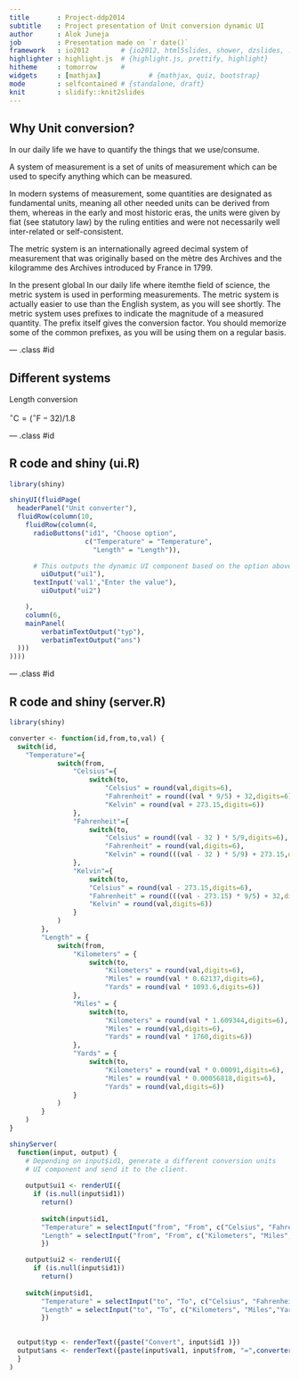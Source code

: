 ```yaml
---
title       : Project-ddp2014
subtitle    : Project presentation of Unit conversion dynamic UI
author      : Alok Juneja
job         : Presentation made on `r date()`
framework   : io2012        # {io2012, html5slides, shower, dzslides, ...}
highlighter : highlight.js  # {highlight.js, prettify, highlight}
hitheme     : tomorrow      # 
widgets     : [mathjax]            # {mathjax, quiz, bootstrap}
mode        : selfcontained # {standalone, draft}
knit        : slidify::knit2slides
---
```


## Why Unit conversion?

In our daily life we have to quantify the things that we use/consume.

A system of measurement is a set of units of measurement which can be used to specify anything which can be measured. 

In modern systems of measurement, some quantities are designated as fundamental units, meaning all other needed units can be derived from them, whereas in the early and most historic eras, the units were given by fiat (see statutory law) by the ruling entities and were not necessarily well inter-related or self-consistent.


The metric system is an internationally agreed decimal system of measurement that was originally based on the mètre des Archives and the kilogramme des Archives introduced by France in 1799.

In the present global In our daily life where itemthe field of science, the metric system is used in performing measurements. The metric system is actually easier to use than the English system, as you will see shortly. The metric system uses prefixes to indicate the magnitude of a measured quantity. The prefix itself gives the conversion factor. You should memorize some of the common prefixes, as you will be using them on a regular basis.

--- .class #id 

## Different systems

Length conversion

$^{\circ}\mathrm{C} = (^{\circ}\mathrm{F} - 32)/1.8$ 

--- .class #id 

## R code and shiny (ui.R)

```r
library(shiny)

shinyUI(fluidPage(
  headerPanel("Unit converter"),
  fluidRow(column(10,
    fluidRow(column(4,
      radioButtons("id1", "Choose option",
                   c("Temperature" = "Temperature",
                     "Length" = "Length")),

      # This outputs the dynamic UI component based on the option above
	    uiOutput("ui1"),
      textInput('val1',"Enter the value"),
	    uiOutput("ui2")

    ),
    column(6,
    mainPanel(
        verbatimTextOutput("typ"),
        verbatimTextOutput("ans")
  )))
))))

```

--- .class #id

## R code and shiny (server.R)

```r
library(shiny)

converter <- function(id,from,to,val) {
  switch(id,
  	"Temperature"={
			switch(from,
				"Celsius"={
					switch(to,
						"Celsius" = round(val,digits=6),
						"Fahrenheit" = round((val * 9/5) + 32,digits=6),
						"Kelvin" = round(val + 273.15,digits=6))
				},
				"Fahrenheit"={
					switch(to,
						"Celsius" = round((val - 32 ) * 5/9,digits=6),
						"Fahrenheit" = round(val,digits=6),
						"Kelvin" = round(((val - 32 ) * 5/9) + 273.15,digits=6))
				},
				"Kelvin"={
					switch(to,
					"Celsius" = round(val - 273.15,digits=6),
					"Fahrenheit" = round(((val - 273.15) * 9/5) + 32,digits=6),
					"Kelvin" = round(val,digits=6))
				}
			)
		},
		"Length" = {
			switch(from,
				"Kilometers" = {
					switch(to,
						"Kilometers" = round(val,digits=6),
						"Miles" = round(val * 0.62137,digits=6),
						"Yards" = round(val * 1093.6,digits=6))
				},
				"Miles" = {
					switch(to,
						"Kilometers" = round(val * 1.609344,digits=6),
						"Miles" = round(val,digits=6),
						"Yards" = round(val * 1760,digits=6))
				},
				"Yards" = {
					switch(to,
						"Kilometers" = round(val * 0.00091,digits=6),
						"Miles" = round(val * 0.00056818,digits=6),
						"Yards" = round(val,digits=6))
				}
			)
		}
	)
} 

shinyServer(
  function(input, output) {
	# Depending on input$id1, generate a different conversion units
	# UI component and send it to the client.
  
	output$ui1 <- renderUI({
	  if (is.null(input$id1))
	    return()
    
 		switch(input$id1,
  		"Temperature" = selectInput("from", "From", c("Celsius", "Fahrenheit", "Kelvin")),
  		"Length" = selectInput("from", "From", c("Kilometers", "Miles","Yards")))
  		})

	output$ui2 <- renderUI({
	  if (is.null(input$id1))
	    return()
	  
    switch(input$id1,
  		"Temperature" = selectInput("to", "To", c("Celsius", "Fahrenheit", "Kelvin")),
  		"Length" = selectInput("to", "To", c("Kilometers", "Miles","Yards")))
  		})

  
  output$typ <- renderText({paste("Convert", input$id1 )})	
  output$ans <- renderText({paste(input$val1, input$from, "=",converter(toString(input$id1),toString(input$from),toString(input$to),as.double(input$val1)),input$to)})
  }
)

```